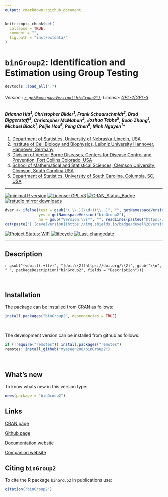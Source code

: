 ```yaml
---
output: rmarkdown::github_document
---
```


```r
knitr::opts_chunk$set(
  collapse = TRUE,
  comment = "",
  fig.path = "inst/extdata/"
)
```

# `binGroup2`: Identification and Estimation using Group Testing

```r
devtools::load_all(".")
```

###### Version : [`r getNamespaceVersion("binGroup2")`](https://myaseen208.com/binGroup2/);  License: [GPL-2|GPL-3](https://www.r-project.org/Licenses/)


##### *Brianna Hitt^1^, Christopher Bilder^1^, Frank Schaarschmidt^2^, Brad Biggerstaff^3^*, Christopher McMahan^4^*, Joshua Tebbs^5^*, Boan Zhang^1^*, Michael Black^1^*, Peijie Hou^5^*, Peng Chen^5^*, Minh Nguyen^1^*


1. [Department of Statistics, University of Nebraska-Lincoln, USA](https://statistics.unl.edu/)
2. [Institute of Cell Biology and Biophysics, Leibniz University Hannover, Hannover, Germany](https://www.cell.uni-hannover.de/de/frank-schaarschmidt)
3. [Division of Vector‐Borne Diseases, Centers for Disease Control and Prevention, Fort Collins Colorado, USA](https://vetmedbiosci.colostate.edu/cvid/)
4. [School of Mathematical and Statistical Sciences, Clemson University, Clemson, South Carolina USA](https://www.clemson.edu/science/academics/departments/mathstat/about/profiles/mcmaha2)
5. [Department of Statistics, University of South Carolina, Columbia, SC, USA](https://people.stat.sc.edu/tebbs/)


***

[![minimal R version](https://img.shields.io/badge/R>%3D-2.10.0-6666ff.svg)](https://cran.r-project.org/)
[![License: GPL v3](https://img.shields.io/badge/License-GPL%20v3-blue.svg)](https://www.gnu.org/licenses/gpl-3.0)
[![CRAN_Status_Badge](https://www.r-pkg.org/badges/version-last-release/binGroup2)](https://cran.r-project.org/package=binGroup2)
[![rstudio mirror downloads](https://cranlogs.r-pkg.org/badges/grand-total/binGroup2?color=green)](https://CRAN.R-project.org/package=binGroup2)
<!-- [![packageversion](https://img.shields.io/badge/Package%20version-0.2.3.3-orange.svg)](https://github.com/myaseen208/binGroup2) -->

```r
dver <- ifelse(test = gsub("(.\\.)(\\d+)(\\..)", "", getNamespaceVersion("binGroup2")) != "",
               yes = getNamespaceVersion("binGroup2"),
               no = gsub("Version:\\s*", "", readLines(paste0("https://raw.githubusercontent.com/", "myaseen208/binGroup2", "/master/DESCRIPTION"))[grep("Version:", readLines(paste0("https://raw.githubusercontent.com/", "myaseen208/binGroup2", "/master/DESCRIPTION")))]))
cat(paste("[![develVersion](https://img.shields.io/badge/devel%20version-", dver, "-orange.svg)](https://github.com/myaseen208/binGroup2)", sep = ""))
```

<!-- [![GitHub Download Count](https://github-basic-badges.herokuapp.com/downloads/myaseen208/binGroup2/total.svg)] -->
[![Project Status: WIP](https://www.repostatus.org/badges/latest/inactive.svg)](https://www.repostatus.org/#inactive)
[![lifecycle](https://img.shields.io/badge/lifecycle-stable-brightgreen.svg)](https://lifecycle.r-lib.org/articles/stages.html#stable)
[![Last-changedate](https://img.shields.io/badge/last%20change-`r gsub('-', '--', Sys.Date())`-yellowgreen.svg)](https://github.com/myaseen208/binGroup2)

***

## Description
`r gsub("(<doi:)(.+)(>)", "[doi:\\2](https://doi.org/\\2)", gsub("\\n", " ", packageDescription("binGroup2", fields = "Description")))`

&nbsp;
&nbsp;


## Installation
The package can be installed from CRAN as follows:

```r
install.packages("binGroup2", dependencies = TRUE)
```


&nbsp;


The development version can be installed from github as follows:

```r
if (!require("remotes")) install.packages("remotes")
remotes::install_github("myaseen208/binGroup2")
```

&nbsp;
&nbsp;



## What's new
To know whats new in this version type:

```r
news(package = "binGroup2")
```

## Links

[CRAN page](https://cran.r-project.org/package=binGroup2)

[Github page](https://github.com/myaseen208/binGroup2)

[Documentation website](https://myaseen208.com/binGroup2/)

[Companion website](https://myaseen208.com/EDATR/)



## Citing `binGroup2`
To cite the R package `binGroup2` in publications use:

```r
citation("binGroup2")
```

